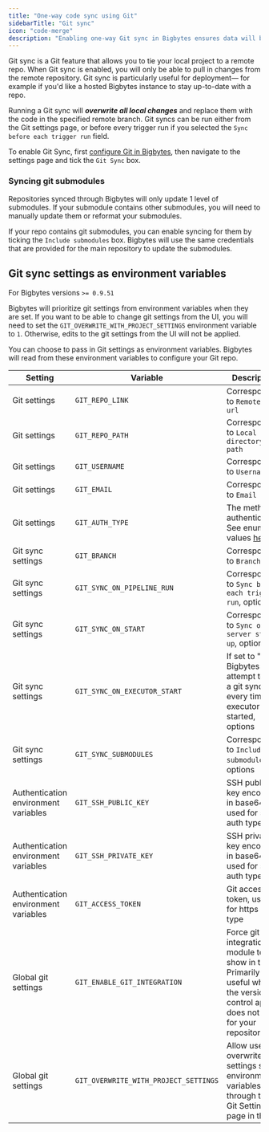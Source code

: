 ```yaml
---
title: "One-way code sync using Git"
sidebarTitle: "Git sync"
icon: "code-merge"
description: "Enabling one-way Git sync in Bigbytes ensures data will be synced in one direction with a specified git repository."
---
```

Git sync is a Git feature that allows you to tie your local project to a remote repo. When Git sync is enabled, you will only be able to pull in changes from the remote repository. Git sync is particularly useful for deployment— for example if you'd like a hosted Bigbytes instance to stay up-to-date with a repo.

Running a Git sync will **_overwrite all local changes_** and replace them with the code in the specified remote branch. Git syncs can be run either from the Git settings page, or before every trigger run if you selected the `Sync before each trigger run` field.

To enable Git Sync, first [configure Git in Bigbytes](/development/git/configure), then navigate to the settings page and tick the `Git Sync` box.

### Syncing git submodules

Repositories synced through Bigbytes will only update 1 level of submodules. If your submodule contains other submodules, you will need to manually update them or reformat your submodules.

If your repo contains git submodules, you can enable syncing for them by ticking the `Include submodules` box. Bigbytes will
use the same credentials that are provided for the main repository to update the submodules.

## Git sync settings as environment variables

<Note>

For Bigbytes versions `>= 0.9.51`

Bigbytes will prioritize git settings from environment variables when they are set. If you want to be able
to change git settings from the UI, you will need to set the `GIT_OVERWRITE_WITH_PROJECT_SETTINGS` environment
variable to `1`. Otherwise, edits to the git settings from the UI will not be applied.

</Note>

You can choose to pass in Git settings as environment variables. Bigbytes will read from these environment
variables to configure your Git repo.

| Setting                              | Variable                                   | Description                                                                                                                       | Required |
|--------------------------------------|--------------------------------------------|-----------------------------------------------------------------------------------------------------------------------------------|----------|
| Git settings                         | `GIT_REPO_LINK`                            |  Corresponds to `Remote repo url`                                                                                                 | ✅       |
| Git settings                         | `GIT_REPO_PATH`                            |  Corresponds to `Local directory path`                                                                                            | ✅       |
| Git settings                         | `GIT_USERNAME`                             |  Corresponds to `Username`                                                                                                        | ✅       |
| Git settings                         | `GIT_EMAIL`                                |  Corresponds to `Email`                                                                                                           | ✅       |
| Git settings                         | `GIT_AUTH_TYPE`                            |  The method of authentication. See enum values [here](https://github.com/getbigbytes/bigbytes/blob/master/bigbytes/data_preparation/sync/__init__.py#L13-L16) | ✅       |
| Git sync settings                    | `GIT_BRANCH`                               |  Corresponds to `Branch name`                                                                                                     | 🚫       |
| Git sync settings                    | `GIT_SYNC_ON_PIPELINE_RUN`                 |  Corresponds to `Sync before each trigger run`, options                                                                           | 🚫       |
| Git sync settings                    | `GIT_SYNC_ON_START`                        |  Corresponds to `Sync on server start up`, options                                                                                | 🚫       |
| Git sync settings                    | `GIT_SYNC_ON_EXECUTOR_START`               |  If set to "1", Bigbytes will attempt to run a git sync every time an executor is started, options                                    | 🚫       |
| Git sync settings                    | `GIT_SYNC_SUBMODULES`                      |  Corresponds to `Include submodules`, options                                                                                     | 🚫       |
| Authentication environment variables | `GIT_SSH_PUBLIC_KEY`                       |  SSH public key encoded in base64, used for ssh auth type                                                                         | 🚫       |
| Authentication environment variables | `GIT_SSH_PRIVATE_KEY`                      |  SSH private key encoded in base64, used for ssh auth type                                                                        | 🚫       |
| Authentication environment variables | `GIT_ACCESS_TOKEN`                         |  Git access token, used for https auth type                                                                                       | 🚫       |
| Global git settings                  | `GIT_ENABLE_GIT_INTEGRATION`               |  Force git integration module to show in the UI. Primarily useful when the version control app does not work for your repository. | 🚫       |
| Global git settings                  | `GIT_OVERWRITE_WITH_PROJECT_SETTINGS`      |  Allow users to overwrite git settings set by environment variables through the Git Settings page in the UI.                      | 🚫       |
